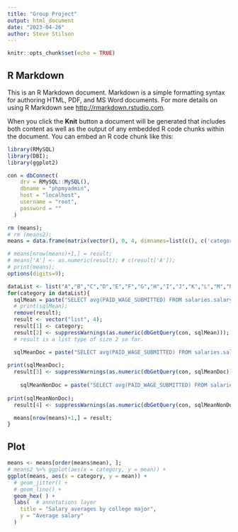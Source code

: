 ---
title: "Group Project"
output: html_document
date: "2023-04-26"
author: Steve Stilson
---

```{r setup, include=FALSE}
knitr::opts_chunk$set(echo = TRUE)
```

## R Markdown

This is an R Markdown document. Markdown is a simple formatting syntax for authoring HTML, PDF, and MS Word documents. For more details on using R Markdown see <http://rmarkdown.rstudio.com>.

When you click the **Knit** button a document will be generated that includes both content as well as the output of any embedded R code chunks within the document. You can embed an R code chunk like this:

```{r}
library(RMySQL)
library(DBI);
library(ggplot2)

con = dbConnect(
    drv = RMySQL::MySQL(),
    dbname = "phpmyadmin",
    host = "localhost",
    username = "root",
    password = ""
  )

rm (means);
# rm (means2);
means = data.frame(matrix(vector(), 0, 4, dimnames=list(c(), c('category','mean','withPhD','withoutPhD'))), stringsAsFactors=F);

# means[nrow(means)+1,] = result;
# means['A'] <- as.numeric(result); # c(result['A']);
# print(means);
options(digits=9);

dataList <- list("A","B","C","D","E","F","G","H","I","J","K","L","M","N","O","P","Q","R","S","T","U","V","W","X","Y","Z","AA","BB","CC","DD","EE","FF","GG","HH","II","JJ","KK","LL","MM","NN","OO","PP");
for(category in dataList){
  sqlMean = paste("SELECT avg(PAID_WAGE_SUBMITTED) FROM salaries.salary_data_states_2 where `COLLEGE_MAJOR_CODE` = '", category, "';",sep="", collapse="");
  # print(sqlMean);
  remove(result);
  result <- vector("list", 4);
  result[1] <- category;
  result[2] <- suppressWarnings(as.numeric(dbGetQuery(con, sqlMean)));
  # result is a list type of size 2 so far.

  sqlMeanDoc = paste("SELECT avg(PAID_WAGE_SUBMITTED) FROM salaries.salary_data_states_2 where `COLLEGE_MAJOR_CODE` = '", category, "' and EDUCATION_LEVEL_REQUIRED = 'Doctorate';",sep="", collapse="");
  
print(sqlMeanDoc);
  result[3] <- suppressWarnings(as.numeric(dbGetQuery(con, sqlMeanDoc)));
  
    sqlMeanNonDoc = paste("SELECT avg(PAID_WAGE_SUBMITTED) FROM salaries.salary_data_states_2 where `COLLEGE_MAJOR_CODE` = '", category, "' and EDUCATION_LEVEL_REQUIRED != 'Doctorate';",sep="", collapse="");
  
print(sqlMeanNonDoc);
  result[4] <- suppressWarnings(as.numeric(dbGetQuery(con, sqlMeanNonDoc)));

  means[nrow(means)+1,] = result;
}
```

## Plot

```{r}
means <- means[order(means$mean), ];
# means2 %>% ggplot(aes(x = category, y = mean)) +
ggplot(means, aes(x = category, y = mean)) +
  # geom_jitter() +
  # geom_line() +
  geom_hex( ) +
  labs(  # annotations layer
    title = "Salary averages by college major",
    y = "Average salary"
  )

```

